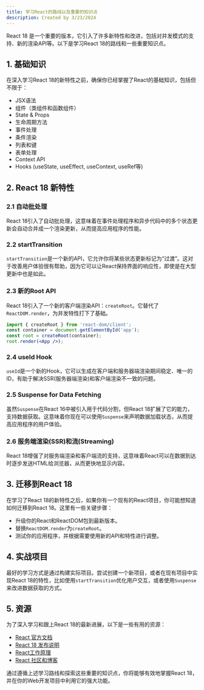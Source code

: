 ```yaml
---
title: 学习React的路线以及重要的知识点
description: Created by 3/23/2024
---
```





React 18 是一个重要的版本，它引入了许多新特性和改进，包括对并发模式的支持、新的渲染API等。以下是学习React 18的路线和一些重要知识点。

## 1. 基础知识

在深入学习React 18的新特性之前，确保你已经掌握了React的基础知识，包括但不限于：

- JSX语法
- 组件（类组件和函数组件）
- State & Props
- 生命周期方法
- 事件处理
- 条件渲染
- 列表和键
- 表单处理
- Context API
- Hooks (useState, useEffect, useContext, useRef等)

## 2. React 18 新特性

### 2.1 自动批处理

React 18引入了自动批处理，这意味着在事件处理程序和异步代码中的多个状态更新会自动合并成一个渲染更新，从而提高应用程序的性能。

### 2.2 startTransition

`startTransition`是一个新的API，它允许你将某些状态更新标记为“过渡”。这对于改善用户体验很有帮助，因为它可以让React保持界面的响应性，即使是在大型更新中也是如此。

### 2.3 新的Root API

React 18引入了一个新的客户端渲染API：`createRoot`。它替代了`ReactDOM.render`，为并发特性打下了基础。

```jsx
import { createRoot } from 'react-dom/client';
const container = document.getElementById('app');
const root = createRoot(container);
root.render(<App />);
```

### 2.4 useId Hook

`useId`是一个新的Hook，它可以生成在客户端和服务器端渲染期间稳定、唯一的ID，有助于解决SSR(服务器端渲染)和客户端渲染不一致的问题。

### 2.5 Suspense for Data Fetching

虽然`Suspense`在React 16中被引入用于代码分割，但React 18扩展了它的能力，支持数据获取。这意味着你现在可以使用`Suspense`来声明数据加载状态，从而提高应用程序的用户体验。

### 2.6 服务端渲染(SSR)和流(Streaming)

React 18增强了对服务端渲染和客户端流的支持，这意味着React可以在数据到达时逐步发送HTML给浏览器，从而更快地显示内容。

## 3. 迁移到React 18

在学习了React 18的新特性之后，如果你有一个现有的React项目，你可能想知道如何迁移到React 18。这里有一些关键步骤：

- 升级你的React和ReactDOM包到最新版本。
- 替换`ReactDOM.render`为`createRoot`。
- 测试你的应用程序，并根据需要使用新的API和特性进行调整。

## 4. 实战项目

最好的学习方式是通过构建实际项目。尝试创建一个新项目，或者在现有项目中实现React 18的特性，比如使用`startTransition`优化用户交互，或者使用`Suspense`来改进数据获取的方式。

## 5. 资源

为了深入学习和跟上React 18的最新进展，以下是一些有用的资源：

- [React 官方文档](https://reactjs.org/)
- [React 18 发布说明](https://reactjs.org/blog/2022/03/29/react-v18.html)
- [React工作原理](https://reactjs.org/docs/concurrent-mode-intro.html)
- [React 社区和博客](https://reactjs.org/community/support.html)

通过遵循上述学习路线和探索这些重要的知识点，你将能够有效地掌握React 18，并在你的Web开发项目中利用它的强大功能。






